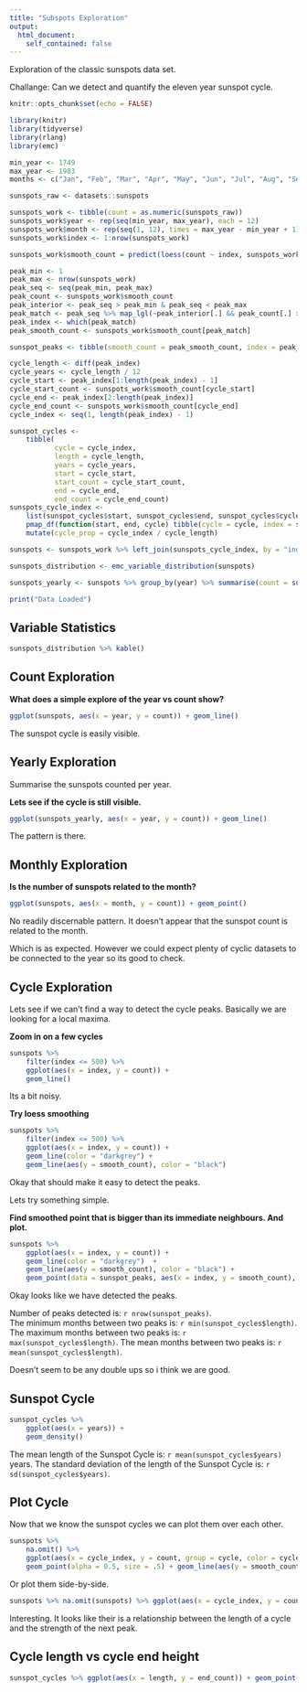 ```yaml
---
title: "Subspots Exploration"
output:
  html_document:
    self_contained: false    
---
```


Exploration of the classic sunspots data set.

Challange: Can we detect and quantify the eleven year sunspot cycle.

```r
knitr::opts_chunk$set(echo = FALSE)

library(knitr)
library(tidyverse)
library(rlang)
library(emc)

```

```r

min_year <- 1749
max_year <- 1983
months <- c("Jan", "Feb", "Mar", "Apr", "May", "Jun", "Jul", "Aug", "Sep", "Oct", "Nov", "Dec")

sunspots_raw <- datasets::sunspots

sunspots_work <- tibble(count = as.numeric(sunspots_raw))
sunspots_work$year <- rep(seq(min_year, max_year), each = 12)
sunspots_work$month <- rep(seq(1, 12), times = max_year - min_year + 1)
sunspots_work$index <- 1:nrow(sunspots_work)

sunspots_work$smooth_count = predict(loess(count ~ index, sunspots_work, span = 0.03))

peak_min <- 1
peak_max <- nrow(sunspots_work)
peak_seq <- seq(peak_min, peak_max)
peak_count <- sunspots_work$smooth_count
peak_interior <- peak_seq > peak_min & peak_seq < peak_max
peak_match <- peak_seq %>% map_lgl(~peak_interior[.] && peak_count[.] > peak_count[. - 1] && peak_count[.] > peak_count[. + 1])
peak_index <- which(peak_match)
peak_smooth_count <- sunspots_work$smooth_count[peak_match]

sunspot_peaks <- tibble(smooth_count = peak_smooth_count, index = peak_index)

cycle_length <- diff(peak_index)
cycle_years <- cycle_length / 12
cycle_start <- peak_index[1:length(peak_index) - 1]
cycle_start_count <- sunspots_work$smooth_count[cycle_start]
cycle_end <- peak_index[2:length(peak_index)]
cycle_end_count <- sunspots_work$smooth_count[cycle_end]
cycle_index <- seq(1, length(peak_index) - 1)

sunspot_cycles <-
    tibble(
           cycle = cycle_index,
           length = cycle_length,
           years = cycle_years,
           start = cycle_start,
           start_count = cycle_start_count,
           end = cycle_end,
           end_count = cycle_end_count)
sunspots_cycle_index <-
    list(sunspot_cycles$start, sunspot_cycles$end, sunspot_cycles$cycle) %>%
    pmap_df(function(start, end, cycle) tibble(cycle = cycle, index = seq(start + 1, end), cycle_index = seq(1, end - start), cycle_length = end - start)) %>%
    mutate(cycle_prop = cycle_index / cycle_length)

sunspots <- sunspots_work %>% left_join(sunspots_cycle_index, by = "index")

sunspots_distribution <- emc_variable_distribution(sunspots)

sunspots_yearly <- sunspots %>% group_by(year) %>% summarise(count = sum(count))

print("Data Loaded")

```

## Variable Statistics

```r
sunspots_distribution %>% kable()
```

## Count Exploration

**What does a simple explore of the year vs count show?**
```r
ggplot(sunspots, aes(x = year, y = count)) + geom_line()
```

The sunspot cycle is easily visible.

## Yearly Exploration

Summarise the sunspots counted per year. 

**Lets see if the cycle is still visible.**

```r
ggplot(sunspots_yearly, aes(x = year, y = count)) + geom_line()
```

The pattern is there.

## Monthly Exploration

**Is the number of sunspots related to the month?**
```r
ggplot(sunspots, aes(x = month, y = count)) + geom_point()
```

No readily discernable pattern. It doesn't appear that the sunspot count is related to
the month. 

Which is as expected. However we could expect plenty of cyclic datasets to be connected to the year
so its good to check.

## Cycle Exploration

Lets see if we can't find a way to detect the cycle peaks. Basically we are looking
for a local maxima.

**Zoom in on a few cycles**

```r

sunspots %>%
    filter(index <= 500) %>%
    ggplot(aes(x = index, y = count)) +
    geom_line()

```

Its a bit noisy.

**Try loess smoothing**

```r

sunspots %>%
    filter(index <= 500) %>%
    ggplot(aes(x = index, y = count)) +
    geom_line(color = "darkgrey") +
    geom_line(aes(y = smooth_count), color = "black")

```

Okay that should make it easy to detect the peaks.

Lets try something simple. 

**Find smoothed point that is bigger than its immediate neighbours. And plot.**

```r

sunspots %>%
    ggplot(aes(x = index, y = count)) +
    geom_line(color = "darkgrey")  +
    geom_line(aes(y = smooth_count), color = "black") +
    geom_point(data = sunspot_peaks, aes(x = index, y = smooth_count), color = "Red", size =2)


```

Okay looks like we have detected the peaks.

Number of peaks detected is: `r nrow(sunspot_peaks)`.  
The minimum months between two peaks is: `r min(sunspot_cycles$length)`.  
The maximum months between two peaks is: `r max(sunspot_cycles$length)`.
The mean months between two peaks is: `r mean(sunspot_cycles$length)`.  

Doesn't seem to be any double ups so i think we are good.

## Sunspot Cycle

```r

sunspot_cycles %>%
    ggplot(aes(x = years)) +
    geom_density()

```

The mean length of the Sunspot Cycle is: `r mean(sunspot_cycles$years)` years.
The standard deviation of the length of the Sunspot Cycle is: `r sd(sunspot_cycles$years)`.  


## Plot Cycle

Now that we know the sunspot cycles we can plot them over each other.

```r

sunspots %>%
    na.omit() %>%
    ggplot(aes(x = cycle_index, y = count, group = cycle, color = cycle)) +
    geom_point(alpha = 0.5, size = .5) + geom_line(aes(y = smooth_count))

```

Or plot them side-by-side.

```r

sunspots %>% na.omit(sunspots) %>% ggplot(aes(x = cycle_index, y = count, group = cycle, color = cycle_length)) + geom_point(alpha = 0.5, size = .5) + geom_line(aes(y = smooth_count)) + facet_wrap(~cycle)

```

Interesting. It looks like their is a relationship between the length of a cycle and the strength of the next peak.


## Cycle length vs cycle end height

```r

sunspot_cycles %>% ggplot(aes(x = length, y = end_count)) + geom_point() + geom_smooth(method = "lm")

```